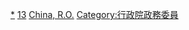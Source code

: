 {{Catnav|頁面分類|各種主題的頁面分類|按國家分類|各國軍事|中華民國軍事}}

[[Category:中華民國國防部官員|*]]
[[Category:中華民國行政院所屬部會首長|13]]
[[Category:國防部長|China, R.O.]]
[[Category:行政院政務委員|Category:行政院政務委員]]